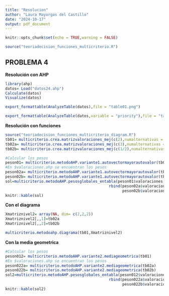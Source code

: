 ```yaml
---
title: "Resolucion"
author: "Laura Mayorgas del Castillo"
date: "2024-10-17"
output: pdf_document
---
```


```r
knitr::opts_chunk$set(echo = TRUE,warning = FALSE)
```


```r
source("teoriadecision_funciones_multicriterio.R")
```

## PROBLEMA 4

**Resolución con AHP**
```r
library(ahp)
datos= Load("datos24.ahp")
Calculate(datos)
Visualize(datos)
```

```r
export_formattable(AnalyzeTable(datos),file = "table01.png")
```

```r
export_formattable(AnalyzeTable(datos,variable = "priority"),file = "table02.png")
```

**Resolución con funciones**

```r
source("teoriadecision_funciones_multicriterio_diagram.R")
tb01= multicriterio.crea.matrizvaloraciones_mej(c(2),numalternativas = 2)
tb02a= multicriterio.crea.matrizvaloraciones_mej(c(3),numalternativas = 2)
tb02b= multicriterio.crea.matrizvaloraciones_mej(c(1/2),numalternativas = 2)

#Calcular los pesos
peson01= multicriterio.metodoAHP.variante1.autovectormayorautovalor(tb01)
#En $valoraciones.ahp se encuentran los pesos
peson02a= multicriterio.metodoAHP.variante1.autovectormayorautovalor(tb02a)
peson02b= multicriterio.metodoAHP.variante1.autovectormayorautovalor(tb02b)
sol=multicriterio.metodoAHP.pesosglobales_entabla(peson01$valoraciones.ahp,
                                              rbind(peson02a$valoraciones.ahp,
                                                    peson02b$valoraciones.ahp))
knitr::kable(sol)

```

**Con el diagrama**

```r
Xmatriznivel2= array(NA, dim= c(2,2,2))
Xmatriznivel2[,,1]=tb02a
Xmatriznivel2[,,2]=tb02b

multicriterio.metodoahp.diagrama(tb01,Xmatriznivel2)
```

**Con la media geometrica**

```r
#Calcular los pesos
peson012= multicriterio.metodoAHP.variante2.mediageometrica(tb01)
#En $valoraciones.ahp se encuentran los pesos
peson022a= multicriterio.metodoAHP.variante2.mediageometrica(tb02a)
peson022b= multicriterio.metodoAHP.variante2.mediageometrica(tb02b)
sol2=multicriterio.metodoAHP.pesosglobales_entabla(peson012$valoraciones.ahp,
                                              rbind(peson022a$valoraciones.ahp,
                                                    peson022b$valoraciones.ahp))
knitr::kable(sol2)
```

\newpage




